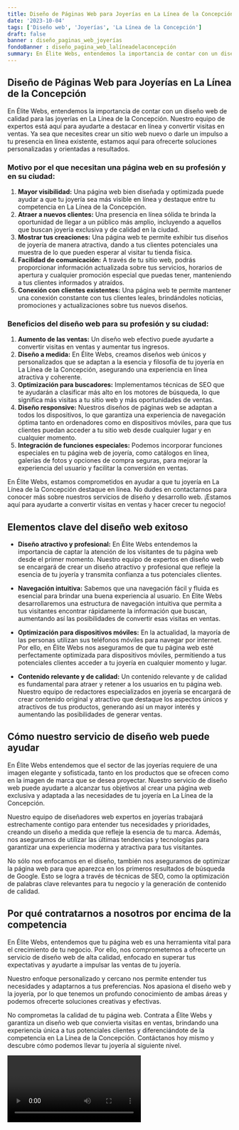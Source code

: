 ```yaml
---
title: Diseño de Páginas Web para Joyerías en La Línea de la Concepción
date: '2023-10-04'
tags: ['Diseño web', 'Joyerías', 'La Línea de la Concepción']
draft: false
banner : diseño_paginas_web_joyerías
fondoBanner : diseño_pagina_web_lalíneadelaconcepción
summary: En Élite Webs, entendemos la importancia de contar con un diseño web de calidad para las joyerías en La Línea de la Concepción. Nuestro equipo de expertos está aquí para ayudarte a destacar en línea y convertir visitas en ventas. Ya sea que necesites crear un sitio web nuevo o darle un impulso a tu presencia en línea existente, estamos aquí para ofrecerte soluciones personalizadas y orientadas a resultados.
---
```


## Diseño de Páginas Web para Joyerías en La Línea de la Concepción

En Élite Webs, entendemos la importancia de contar con un diseño web de calidad para las joyerías en La Línea de la Concepción. Nuestro equipo de expertos está aquí para ayudarte a destacar en línea y convertir visitas en ventas. Ya sea que necesites crear un sitio web nuevo o darle un impulso a tu presencia en línea existente, estamos aquí para ofrecerte soluciones personalizadas y orientadas a resultados.

### Motivo por el que necesitan una página web en su profesión y en su ciudad:

1. **Mayor visibilidad:** Una página web bien diseñada y optimizada puede ayudar a que tu joyería sea más visible en línea y destaque entre tu competencia en La Línea de la Concepción.
2. **Atraer a nuevos clientes:** Una presencia en línea sólida te brinda la oportunidad de llegar a un público más amplio, incluyendo a aquellos que buscan joyería exclusiva y de calidad en la ciudad.
3. **Mostrar tus creaciones:** Una página web te permite exhibir tus diseños de joyería de manera atractiva, dando a tus clientes potenciales una muestra de lo que pueden esperar al visitar tu tienda física.
4. **Facilidad de comunicación:** A través de tu sitio web, podrás proporcionar información actualizada sobre tus servicios, horarios de apertura y cualquier promoción especial que puedas tener, manteniendo a tus clientes informados y atraídos.
5. **Conexión con clientes existentes:** Una página web te permite mantener una conexión constante con tus clientes leales, brindándoles noticias, promociones y actualizaciones sobre tus nuevos diseños.

### Beneficios del diseño web para su profesión y su ciudad:

1. **Aumento de las ventas:** Un diseño web efectivo puede ayudarte a convertir visitas en ventas y aumentar tus ingresos.
2. **Diseño a medida:** En Élite Webs, creamos diseños web únicos y personalizados que se adaptan a la esencia y filosofía de tu joyería en La Línea de la Concepción, asegurando una experiencia en línea atractiva y coherente.
3. **Optimización para buscadores:** Implementamos técnicas de SEO que te ayudarán a clasificar más alto en los motores de búsqueda, lo que significa más visitas a tu sitio web y más oportunidades de ventas.
4. **Diseño responsive:** Nuestros diseños de páginas web se adaptan a todos los dispositivos, lo que garantiza una experiencia de navegación óptima tanto en ordenadores como en dispositivos móviles, para que tus clientes puedan acceder a tu sitio web desde cualquier lugar y en cualquier momento.
5. **Integración de funciones especiales:** Podemos incorporar funciones especiales en tu página web de joyería, como catálogos en línea, galerías de fotos y opciones de compra seguras, para mejorar la experiencia del usuario y facilitar la conversión en ventas.

En Élite Webs, estamos comprometidos en ayudar a que tu joyería en La Línea de la Concepción destaque en línea. No dudes en contactarnos para conocer más sobre nuestros servicios de diseño y desarrollo web. ¡Estamos aquí para ayudarte a convertir visitas en ventas y hacer crecer tu negocio!

<GifSeo />

<Cta />

## Elementos clave del diseño web exitoso

* **Diseño atractivo y profesional:** En Élite Webs entendemos la importancia de captar la atención de los visitantes de tu página web desde el primer momento. Nuestro equipo de expertos en diseño web se encargará de crear un diseño atractivo y profesional que refleje la esencia de tu joyería y transmita confianza a tus potenciales clientes.

* **Navegación intuitiva:** Sabemos que una navegación fácil y fluida es esencial para brindar una buena experiencia al usuario. En Élite Webs desarrollaremos una estructura de navegación intuitiva que permita a tus visitantes encontrar rápidamente la información que buscan, aumentando así las posibilidades de convertir esas visitas en ventas.

* **Optimización para dispositivos móviles:** En la actualidad, la mayoría de las personas utilizan sus teléfonos móviles para navegar por internet. Por ello, en Élite Webs nos aseguramos de que tu página web esté perfectamente optimizada para dispositivos móviles, permitiendo a tus potenciales clientes acceder a tu joyería en cualquier momento y lugar.

* **Contenido relevante y de calidad:** Un contenido relevante y de calidad es fundamental para atraer y retener a los usuarios en tu página web. Nuestro equipo de redactores especializados en joyería se encargará de crear contenido original y atractivo que destaque los aspectos únicos y atractivos de tus productos, generando así un mayor interés y aumentando las posibilidades de generar ventas.

## Cómo nuestro servicio de diseño web puede ayudar

En Élite Webs entendemos que el sector de las joyerías requiere de una imagen elegante y sofisticada, tanto en los productos que se ofrecen como en la imagen de marca que se desea proyectar. Nuestro servicio de diseño web puede ayudarte a alcanzar tus objetivos al crear una página web exclusiva y adaptada a las necesidades de tu joyería en La Línea de la Concepción.

Nuestro equipo de diseñadores web expertos en joyerías trabajará estrechamente contigo para entender tus necesidades y prioridades, creando un diseño a medida que refleje la esencia de tu marca. Además, nos aseguramos de utilizar las últimas tendencias y tecnologías para garantizar una experiencia moderna y atractiva para tus visitantes.

No sólo nos enfocamos en el diseño, también nos aseguramos de optimizar la página web para que aparezca en los primeros resultados de búsqueda de Google. Esto se logra a través de técnicas de SEO, como la optimización de palabras clave relevantes para tu negocio y la generación de contenido de calidad.

## Por qué contratarnos a nosotros por encima de la competencia

En Élite Webs, entendemos que tu página web es una herramienta vital para el crecimiento de tu negocio. Por ello, nos comprometemos a ofrecerte un servicio de diseño web de alta calidad, enfocado en superar tus expectativas y ayudarte a impulsar las ventas de tu joyería.

Nuestro enfoque personalizado y cercano nos permite entender tus necesidades y adaptarnos a tus preferencias. Nos apasiona el diseño web y la joyería, por lo que tenemos un profundo conocimiento de ambas áreas y podemos ofrecerte soluciones creativas y efectivas.

No comprometas la calidad de tu página web. Contrata a Élite Webs y garantiza un diseño web que convierta visitas en ventas, brindando una experiencia única a tus potenciales clientes y diferenciándote de la competencia en La Línea de la Concepción. Contáctanos hoy mismo y descubre cómo podemos llevar tu joyería al siguiente nivel.

<Video />

<CtaBot job='Joyerías' city='La Línea de la Concepción'/>

<Gmaps query='La Línea de la Concepción+españa+maps' />